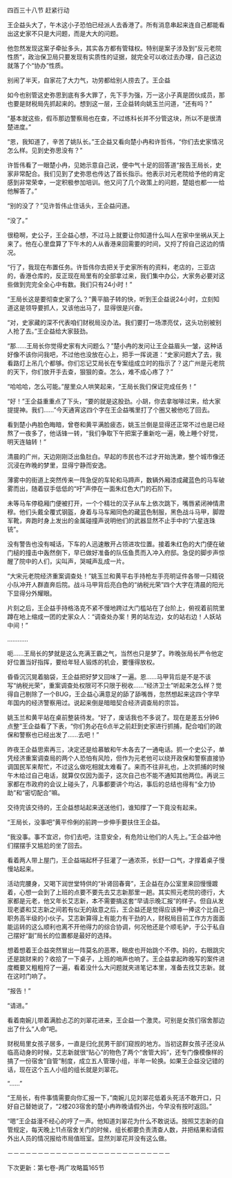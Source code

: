 

四百三十八节 赶紧行动

王企益头大了，午木这小子恐怕已经派人去香港了。所有消息串起来连自己都能看出这史家不只是大问题，而是大大的问题。

他忽然发现这案子牵扯多头，其实各方都有管辖权。特别是案子涉及到“反元老院性质”，政治保卫局只要发现有实质性的证据，就完全可以收过去办理，自己这边就落了个“协办”性质。

别闹了半天，自家花了大力气，功劳都给别人捞去了。王企益

如今也别管这史弥思到底有多大罪了，先下手为强，万一这小子真是团伙成员，那也要是财税局先抓起来的。想到这一层，王企益转向姚玉兰问道，“还有吗？”

“基本就这些，假币那边警察局也在查，不过练科长并不分管这块，所以不是很清楚进度。”

“恩，我知道了，辛苦了姚队长。”王企益又看向楚小冉和许哲伟，“你们去史家情况怎么样。见到史弥思没有？”

许哲伟看了一眼楚小冉，见她示意自己说，便中气十足的回答道“报告王局长，史家非常配合。我们见到了史弥思也传达了首长指示。他表示对元老院给予他的肯定感到非常荣幸，一定积极参加培训。他又问了几个政策上的问题，楚姐也都一一给他解答了。”

“别的没了？”见许哲伟止住话头，王企益问道。

“没了。”

很稳啊，史公子，王企益心想，不过马上就要让你知道什么叫人在家中坐祸从天上来了。他在心里盘算了下午木的人从香港来回需要的时间，又捋了捋自己这边的情况。

“行了，我现在布置任务。许哲伟你去把关于史家所有的资料，老店的，三亚店的，香港仓库的，反正现在局里有的全部拿过来，我们集中办公，大家务必要对这些做到完完全全心中有数。我们只有24小时！”

“王局长这是要彻查史家了么？”黄平脑子转的快，听到王企益说24小时，立刻知道这是领导要抓人，又该他出马了，显得很是兴奋。

“对，史家藏的深不代表咱们财税局没办法。我们要打一场漂亮仗，这头功别被别人抢了去。”王企益给大家鼓劲。

“那……王局长你觉得史家有大问题么？”楚小冉的发问让王企益眉头一皱，这种话好像不该你问我吧，不过他也没放在心上，把手一挥说道：“史家问题大了去，我看路灯上吊几个都够。你们忘记艾局长在专案组成立时的指示了？这广州是元老院的天下，你们放开手去查，狠狠的查。怎么，难不成心疼了？”

“哈哈哈，怎么可能。”屋里众人哄笑起来，“王局长我们保证完成任务！”

“好！”王企益重重点了下头，“要的就是这股劲。小胡，你去拿咖啡过来，给大家提提神。我们……”今天通宵这四个字在王企益嘴里打了个圈又被他吃了回去。

看到楚小冉脸色晦暗，曾卷和黄平满脸疲态，姚玉兰倒是显得还正常不过也是已经熬了一夜多了，他话锋一转，“我们争取下午把案子重新吃一遍，晚上睡个好觉，明天连轴转！”

清晨的广州，天边刚刚泛出鱼肚白。早起的市民也不过才开始洗漱，整个城市像还沉浸在昨晚的梦里，显得宁静而安逸。

薄雾中的街道上突然传来一阵急促的车轮和马蹄声，数辆外厢漆成藏蓝色的马车破雾而出，随着驭手低低的“吁”声停在一面朱红色大门的石阶下。

未等马车停稳厢门便被打开，一个个精壮的汉子从车上依次跳下，嘴唇紧闭神情肃穆。他们头戴全覆式钢盔，身着与马车厢同色的藏蓝色制服，黑色战斗马甲，脚蹬军靴，奔跑时身上发出的金属碰撞声说明他们的武器显然不止手中的“六星连珠铳”。

没有警告也没有喊话，下车的人迅速散开占领进攻位置。接着朱红色的大门便在破门槌的撞击中轰然倒下，早已做好准备的队伍鱼贯而入冲入府邸。急促的脚步声惊醒了院中的人们，尖叫声，哭喊声乱成一片。

“大宋元老院经济重案调查处！”姚玉兰和黄平右手持枪左手亮明证件各带一只精锐小队冲开人群直奔后院。战斗马甲背后亮白色的“纳税光荣”四个大字在清晨的阳光下显得分外耀眼。

片刻之后，王企益手持格洛克不紧不慢地跨过大门槛站在了台阶上，俯视着前院里蹲在地上缩成一团的史家众人：“调查处办案！男的站左边，女的站右边！人妖站中间！”

…………

呃……王局长的梦就是这么充满王霸之气，当然也只是梦了。昨晚张局长严令他定好位置当好指挥，要给年轻人锻炼的机会，要懂得放权。

昏昏沉沉晃着脑袋，王企益把好梦又回味了一遍。恩……马甲背后是不是不该写“纳税光荣”，重案调查处权限可不只限于税收……“经济卫士”听起来怎么样？觉得自己剔除了一个BUG，王企益心满意足的舔了舔嘴唇，忽然想起来这四个字早年国内的经济警察用过。说起来倒是暗暗契合经济调查局的宗旨。

姚玉兰和黄平站在桌前整装待发。“好了，废话我也不多说了。现在是差五分钟6点整”王企益看了下表，“你们务必在6点半之前赶到史家进行抓捕，配合咱们的政保和警察也已经出发了……去吧！”

昨夜王企益思索再三，决定还是给慕敏和午木各去了一通电话。抓一个史公子，单凭经济重案调查局的两个人恐怕有风险，但作为元老他可以绕开政保和警察直接协调国民军来帮忙，不过这么做吃相就太难看了。来而不往非礼也，上次抓捕的时候午木给过自己电话，就算仅仅因为面子，这次自己也不能不通知其他两位。再说三家都在市政府的会议上碰头了，凡事都要讲个均沾，事后的总结也得有“全力协助”和“密切配合”嘛。

交待完该交待的，王企益想站起来送送他们，谁知撑了一下竟没有起来。

“王局长，没事吧”黄平伶俐的前跨一步伸手要扶住王企益。

“我没事。事不宜迟，你们去吧，注意安全，有危险让他们的人先上。”王企益冲他们摆摆手又尴尬的坐了回去。

看着两人带上屋门，王企益端起杯子狂灌了一通浓茶，长舒一口气，才撑着桌子慢慢站起来。

活动完腰身，又喝下润世堂特供的“补肾回春膏”，王企益在办公室里来回慢慢踱着，心想一会到了上班的点要不要先去艾志新那里一趟。其实照元老院的德行，大家都是元老，他又年长艾志新，本不需要搞这套“早请示晚汇报”的样子。但自从发现老婆和艾志新之间若有似无的敌意之后，王企益还是觉得应该捧一捧这个比自己职务高半级的小伙子。艾志新算得上有能力有干劲的人，财税局目前工作方方面面能运转的这么顺利也离不开他得力的综合协调，何况他还是个顺毛驴，于公于私自己摆好“副”局长的位置都是最好的选择。

想着想着王企益突然冒出一阵莫名的恶寒，眼皮也开始跳个不停。妈的，右眼跳灾还是跳财来的？收拾了一下桌子，上班的哨声也响了。王企益拿起昨晚写的案件进度概要又粗粗捋了一遍，看着没什么大问题就夹进笔记本里，准备去找艾志新。就在这时门响了。

“报告！”

“请进。”

看着南婉儿带着满脸忐忑的刘翠花进来，王企益一个激灵。可别是女孩们宿舍那边出了什么“人命”吧。

财税局里女孩子居多，一直是归化民男干部们窥觊的地方。当初这群女孩子还没从临高动身的时候，艾志新就很“贴心”的物色了两个“舍管大妈”，还专门像模像样的搞了一份宿舍“自管”制度，成立五人管理小组，半年一轮换。如果王企益没记错的话，现在这个五人小组的组长就是刘翠花。

“……”

“王局长，有件事情需要向你汇报一下，”南婉儿见刘翠花低着头死活不敢开口，只好自己替她说了，“2楼203宿舍的楚小冉昨晚请假外出，今早没有按时返回。”

“嗯”王企益漫不经心的哼了一声。他知道刘翠花为什么不敢说话。按照艾志新的自管规定，每天晚上11点宿舍关门的时候，组长都要负责清查人数，并把结果和请假外出人员的情况报给市局值班室。显然刘翠花并没有这么做。

－－－－－－－－－－－－－－－－－－－－－－－－－－－

下次更新：第七卷-两广攻略篇165节

